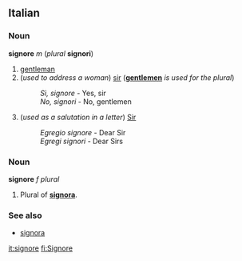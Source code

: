 ==Italian==
===Noun===
'''signore''' ''m'' (''plural'' '''signori''')

#[[gentleman]]
#(''used to address a woman'') [[sir]] ('''[[gentlemen]]''' ''is used for the plural'')
#:''Sì, signore'' - Yes, sir
#:''No, signori'' - No, gentlemen
#(''used as a salutation in a letter'') [[Sir]]
#:''Egregio signore'' - Dear Sir
#:''Egregi signori'' - Dear Sirs

===Noun===
'''signore''' ''f plural''

#Plural of '''[[signora]]'''.

===See also===
*[[signora]]

[[it:signore]]
[[fi:Signore]]